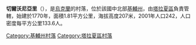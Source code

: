 {{coord|49|32|12|N|30|22|8|E|scale:30000|display=title}}

'''切爾沃尼亞里'''（{{lang-uk|Червоні Яри}}），是[[烏克蘭|烏克蘭]]的村落，位於該國中北部[[基輔州|基輔州]]，由[[塔拉夏區|塔拉夏區]]負責管轄，始建於1770年，面積1.81平方公里，海拔高度207米，2001年人口242，人口密度每平方公里133.6人。

{{DEFAULTSORT:Червоні Яри}}
[[Category:基輔州村落|Category:基輔州村落]]
[[Category:塔拉夏區村落|Category:塔拉夏區村落]]


{{Kiev-geo-stub}}